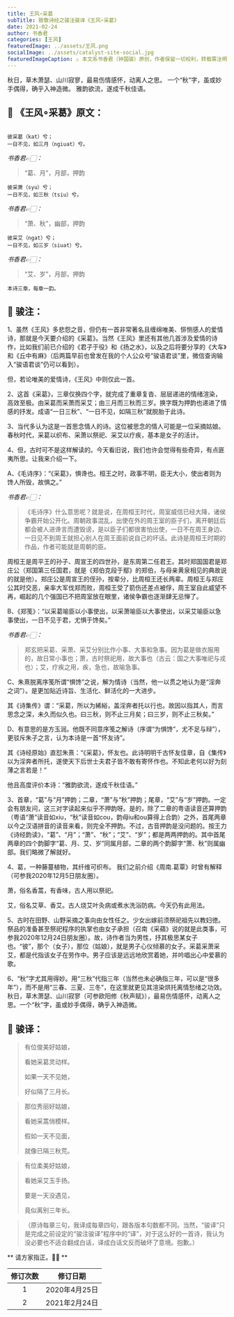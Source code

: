 ```yaml
---
title: 王风∘采葛
subTitle: 致敬诗经之骏注骏译《王风∘采葛》 
date: 2021-02-24 
author: 书香君
categories: [王风]
featuredImage: ../assets/王风.png
socialImage: ../assets/catalyst-site-social.jpg
featuredImageCaption: ⚠️️ 本文系书香君（钟国骏）原创，作者保留一切权利，转载需注明出处。
---
```


秋日，草木萧瑟、山川寂寥，最易伤情感怀，动离人之思。
一个“秋”字，虽或妙手偶得，确乎入神造微。
雅韵欲流，遂成千秋佳语。

## 🌼 《王风∘采葛》原文：
```

彼采葛（kat）兮；
一日不见，如三月（ngiuat）兮。

```
*书香君👉🏻：* 

> “葛、月”，月部，押韵

```
彼采萧（syu）兮；
一日不见，如三秋（tsiu）兮。

```
*书香君👉🏻：* 

> “萧、秋”，幽部，押韵

```
彼采艾（ngat）兮；
一日不见，如三岁（siuat）兮。

```
*书香君👉🏻：* 

> “艾、岁”，月部，押韵

```
本诗三章，每章一韵。

```
## 🍁️ 骏注：

1、虽然《王风》多悲怨之音，但仍有一首非常著名且缠绵唯美、悱恻感人的爱情诗，那就是今天要介绍的《采葛》。当然《王风》里还有其他几首涉及爱情的诗作，比如我们前已介绍的《君子于役》和《扬之水》，以及之后将要分享的《大车》和《丘中有麻》（后两篇早前也曾发在我的个人公众号“骏语君谈”里，微信查询输入“骏语君谈”仍可以看到）。

但，若论唯美的爱情诗，《王风》中则仅此一首。

2、这首《采葛》，三章仅换四个字，就完成了重章复沓、层层递进的情绪渲染，高效至极。由采葛而采萧而采艾；由三月而三秋而三岁。换字既为押韵也递进了情感的抒发。成语“一日三秋”、“一日不见，如隔三秋”就脱胎于此诗。

3、当代多认为这是一首思念情人的诗。这位被思念的情人可能是一位采摘姑娘。春秋时代，采葛以织布、采萧以祭祀、采艾以疗疾，基本是女子的活计。

4、但，古时可不是这样解读的。今天看旧说，我们也许会觉得有些奇异，有点匪夷所思。让我来介绍一下。

A、《毛诗序》：“《采葛》，惧谗也。桓王之时，政事不明，臣无大小，使出者则为馋人所毁，故惧之。”

*书香君👉🏻：* 

> 《毛诗序》什么意思呢？就是说，在周桓王时代，周室威信已经大降，诸侯争霸开始公开化。周朝政事混乱，出使在外的周王室的臣子们，离开朝廷后都会被人进谗言而遭毁谤，是以臣子们都很害怕出使，一日不在周王身边、一日见不到周王就担心别人在周王面前说自己的坏话。此诗是周桓王时期的作品，作者可能就是周朝的臣。

周桓王是周平王的孙子、周宣王的四世孙，是东周第二任君王。其时郑国国君是郑庄公（郑国第三任国君，就是《郑伯克段于鄢》的郑伯，与母亲黄泉相见的典故说的就是他）。郑庄公是周宣王的侄孙，按辈分，比周桓王还长两辈。周桓王与郑庄公其时交恶，亲率大军伐郑而败，周桓王受了箭伤还差点被俘，周王室自此威望不再，崛起的几个强国已不把周室放在眼里，诸侯争霸也逐渐肆无忌惮了。

B、《郑笺》：“以采葛喻臣以小事使出，以采萧喻臣以大事使出，以采艾喻臣以急事使出，一日不见于君，尤惧于馋矣。”

*书香君👉🏻：* 

> 郑玄把采葛、采萧、采艾分别比作小事、大事和急事。因为葛是做衣服用的，故日常小事也；萧，古时祭祀用，故大事也（古云：国之大事唯祀与戎也）；艾，疗疾之用，疾，急也，故喻急事。

C、朱熹脱离序笺所谓“惧馋”之说，解为情诗（当然，他一以贯之地认为是“淫奔之词”）。是更加贴近诗旨、生活化、鲜活化的一大进步。

其《诗集传》谓：“采葛，所以为絺綌，盖淫奔者托以行也。故因以指其人，而言思念之深，未久而似久也。曰三秋，则不止三月矣；曰三岁，则不止三秋矣。”

D、有意思的是方玉润。他既不同意序笺之解诗（序谓“为惧馋”，尤不足与辩”），更驳斥朱子之言，认为本诗是一首“怀友诗”。

其《诗经原始》直怼朱熹：“《采葛》，怀友也。此诗明明千古怀友佳章，自《集传》以为淫奔者所托，遂使天下后世士夫君子皆不敢有寄怀作也。不知此老何以好为刻薄之言若是！”

他且高度评价本诗：“雅韵欲流，遂成千秋佳语。”

3、首章，“葛”与“月”押韵；二章，“萧”与“秋”押韵；尾章，“艾”与“岁”押韵。一定会有朋友问，这三对字读起来似乎不押韵呀。是的，除了二章的粤语读音还算押韵（粤语“萧”读音如xiu，“秋”读音如cou，韵母iu和ou算得上合韵）之外，首尾两章以今之汉语拼音的读音来看，则完全不押韵。不过，古音押韵是没问题的。按王力《诗经韵读》，“葛”、“月”；“萧”、“秋”；“艾”、“岁”；都是两两押韵的。其中首尾两章的四个韵脚字“葛、月、艾、岁”同属月部，二章的两个韵脚字“萧、秋”则属幽部。我们略微了解就好。

4、葛，一种藤蔓植物，其纤维可织布。
我们之前介绍《周南.葛覃》时曾有解释（可参我2020年12月5日朋友圈）。

萧，俗名香蒿，有香味，古人用以祭祀。

艾，俗名艾草、香艾。古人烧艾叶灸病或煮水洗浴防病。今天仍有此用法。

5、古时在田野、山野采摘之事向由女性任之。少女出嫁前须祭祀祖先以教妇徳。祭品的准备甚至祭祀程序的执掌也由女子承担（召南《采蘋》说的就是此类事，可参我2020年12月24日朋友圈）。故，诗作者当为男性，抒其极思某女子也。“彼”，那个（女子），那位（姑娘），就是男子心仪倾慕的女子。采葛采萧采艾，都是代指该女子在劳作中。男子应该是远远地欣赏着她，并吟唱出心中爱慕的歌。

6、“秋”字尤其用得妙。用“三秋”代指三年（当然也未必确指三年，可以是“很多年”），而不是用“三春、三夏、三冬”，在这里就更见其渲染烘托离情愁绪之功效。秋日，草木萧瑟、山川寂寥（可参欧阳修《秋声赋》），最易伤情感怀，动离人之思。一个“秋”字，虽或妙手偶得，确乎入神造微。

## 🍁️ 骏译：

> 有位俊美好姑娘，
> 
> 看她采葛灵动样。
> 
> 如果一天不见她，
> 
> 好似隔了三月长。

> 那位秀丽好姑娘，
> 
> 看她采蒿俏模样。
> 
> 假如一天不见面，
> 
> 就像已隔三秋荒。

> 有位柔美好姑娘，
> 
> 看她采艾玉手扬。
> 
> 要是一天没遇见，
> 
> 竟似离别三年长。

> （原诗每章三句，我译成每章四句，跟各版本句数都不同。当然，“骏译”只是完成之前设定的“骏注骏译”程序中的“译”，对于这么好的一首诗，我认为没必要也不适合翻成白话，译成白话文反而破坏了意境。抱歉。）

** 请方家指正。🙏🏻 **

| 修订次数      | 修订日期 | 
|   :----: |    :----:   | 
| 1    | 2020年4月25日       | 
| 2    | 2021年2月24日       | 
